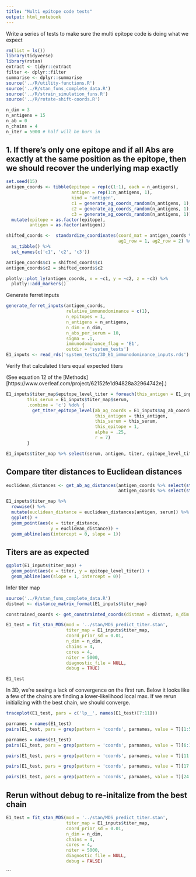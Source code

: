 ```yaml
---
title: "Multi epitope code tests"
output: html_notebook
---
```


Write a series of tests to make sure the multi epitope code is doing what we expect

```r
rm(list = ls())
library(tidyverse)
library(rstan)
extract <- tidyr::extract
filter <- dplyr::filter
summarise <- dplyr::summarise
source('../R/utility-functions.R')
source('../R/stan_funs_complete_data.R')
source('../R/strain_simulation_funs.R')
source('../R/rotate-shift-coords.R')

n_dim = 3
n_antigens = 15
n_ab = 0
n_chains = 4
n_iter = 5000 # half will be burn in
```


## 1. If there's only one epitope and if all Abs are exactly at the same position as the epitope, then we should recover the underlying map exactly

```r
set.seed(15)
antigen_coords <- tibble(epitope = rep(c(1:1), each = n_antigens),
                         antigen = rep(1:n_antigens, 1),
                         kind = 'antigen',
                         c1 = generate_ag_coords_random(n_antigens, 1),
                         c2 = generate_ag_coords_random(n_antigens, 1),
                         c3 = generate_ag_coords_random(n_antigens, 1)) %>%
  mutate(epitope = as.factor(epitope),
         antigen = as.factor(antigen))

shifted_coords <-  standardize_coordinates(coord_mat = antigen_coords %>% select(starts_with('c')) %>% as.matrix(), 
                                           ag1_row = 1, ag2_row = 2) %>%
  as_tibble() %>%
  set_names(c('c1', 'c2', 'c3'))

antigen_coords$c1 = shifted_coords$c1
antigen_coords$c2 = shifted_coords$c2
```


```r
plotly::plot_ly(antigen_coords, x = ~c1, y = ~c2, z = ~c3) %>% 
  plotly::add_markers() 
```

Generate ferret inputs
```r
generate_ferret_inputs(antigen_coords, 
                       relative_immunodominance = c(1), 
                       n_epitopes = 1, 
                       n_antigens = n_antigens, 
                       n_dim = n_dim, 
                       n_abs_per_serum = 10, 
                       sigma = .1, 
                       immunodominance_flag = 'E1', 
                       outdir = 'system_tests') 
E1_inputs <- read_rds('system_tests/3D_E1_immunodominance_inputs.rds')
```

Verify that calculated titers equal expected titers

(See equation 12 of the [Methods][https://www.overleaf.com/project/62152fe1d94828a32964742e].)
```r
E1_inputs$titer_map$epitope_level_titer = foreach(this_antigen = E1_inputs$titer_map$antigen,
        this_serum = E1_inputs$titer_map$serum,
        .combine = 'c') %do% {
          get_titer_epitope_level(ab_ag_coords = E1_inputs$ag_ab_coords, 
                                  this_antigen = this_antigen, 
                                  this_serum = this_serum, 
                                  this_epitope = 1, 
                                  alpha = .25, 
                                  r = 7)
        }

E1_inputs$titer_map %>% select(serum, antigen, titer, epitope_level_titer)
```

## Compare titer distances to Euclidean distances
```r
euclidean_distances <- get_ab_ag_distances(antigen_coords %>% select(starts_with('c')) %>% as.matrix(),
                                           antigen_coords %>% select(starts_with('c')) %>% as.matrix())

E1_inputs$titer_map %>%
  rowwise() %>%
  mutate(euclidean_distance = euclidean_distances[antigen, serum]) %>%
  ggplot() +
  geom_point(aes(x = titer_distance,
                 y = euclidean_distance)) +
  geom_abline(aes(intercept = 0, slope = 1))
```




## Titers are as expected

```r
ggplot(E1_inputs$titer_map) +
  geom_point(aes(x = titer, y = epitope_level_titer)) +
  geom_abline(aes(slope = 1, intercept = 0))
```




Infer titer map
```r
source('../R/stan_funs_complete_data.R')
distmat <- distance_matrix_format(E1_inputs$titer_map)

constrained_coords <- get_constrainted_coords(distmat = distmat, n_dim = n_dim, verbose = TRUE)
```

```r
E1_test = fit_stan_MDS(mod = '../stan/MDS_predict_titer.stan', 
                       titer_map = E1_inputs$titer_map, 
                       coord_prior_sd = 0.01,
                       n_dim = n_dim, 
                       chains = 4,
                       cores = 4, 
                       niter = 5000, 
                       diagnostic_file = NULL,
                       debug = TRUE)
```



```r
E1_test
```



In 3D, we're seeing a lack of convergence on the first run. Below it looks like a few of the chains are finding a lower-likelihood local max. If we rerun initializing with the best chain, we should converge.

```r
traceplot(E1_test, pars = c('lp__', names(E1_test)[7:11]))
```



```r
parnames = names(E1_test)
pairs(E1_test, pars = grep(pattern = 'coords', parnames, value = T)[1:5])
```

```r
parnames = names(E1_test)
pairs(E1_test, pars = grep(pattern = 'coords', parnames, value = T)[6:10])
```

```r
pairs(E1_test, pars = grep(pattern = 'coords', parnames, value = T)[11:16])
```

```r
pairs(E1_test, pars = grep(pattern = 'coords', parnames, value = T)[17:23])
```


```r
pairs(E1_test, pars = grep(pattern = 'coords', parnames, value = T)[24:30])
```



## Rerun without debug to re-initalize from the best chain
```r
E1_test = fit_stan_MDS(mod = '../stan/MDS_predict_titer.stan', 
                       titer_map = E1_inputs$titer_map, 
                       coord_prior_sd = 0.01,
                       n_dim = n_dim, 
                       chains = 4,
                       cores = 4, 
                       niter = 5000, 
                       diagnostic_file = NULL,
                       debug = FALSE)
```
```

